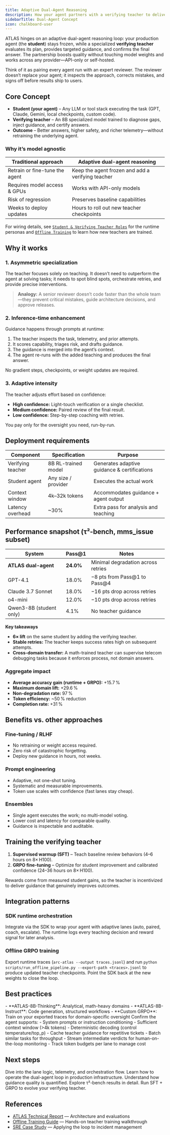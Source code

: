 ```yaml
---
title: Adaptive Dual-Agent Reasoning
description: How your agent partners with a verifying teacher to deliver safer, higher-quality results.
sidebarTitle: Dual-Agent Concept
icon: chalkboard-user
---
```


ATLAS hinges on an adaptive dual-agent reasoning loop: your production agent (the **student**) stays frozen, while a specialized **verifying teacher** evaluates its plan, provides targeted guidance, and confirms the final answer. The partnership boosts quality without touching model weights and works across any provider—API-only or self-hosted.

Think of it as pairing every agent run with an expert reviewer. The reviewer doesn’t replace your agent; it inspects the approach, corrects mistakes, and signs off before results ship to users.

## Core Concept

- **Student (your agent)** – Any LLM or tool stack executing the task (GPT, Claude, Gemini, local checkpoints, custom code).
- **Verifying teacher** – An 8B specialized model trained to diagnose gaps, inject guidance, and certify answers.
- **Outcome** – Better answers, higher safety, and richer telemetry—without retraining the underlying agent.

### Why it’s model agnostic

| Traditional approach | Adaptive dual-agent reasoning |
| --- | --- |
| Retrain or fine-tune the agent | Keep the agent frozen and add a verifying teacher |
| Requires model access & GPUs | Works with API-only models |
| Risk of regression | Preserves baseline capabilities |
| Weeks to deploy updates | Hours to roll out new teacher checkpoints |

For wiring details, see [`Student & Verifying Teacher Roles`](/sdk/student-teacher-roles) for the runtime personas and [`Offline Training`](/training/offline/grpo-training) to learn how new teachers are trained.

## Why it works

### 1. Asymmetric specialization

The teacher focuses solely on teaching. It doesn’t need to outperform the agent at solving tasks; it needs to spot blind spots, orchestrate retries, and provide precise interventions.

> **Analogy:** A senior reviewer doesn’t code faster than the whole team—they prevent critical mistakes, guide architecture decisions, and approve releases.

### 2. Inference-time enhancement

Guidance happens through prompts at runtime:

1. The teacher inspects the task, telemetry, and prior attempts.
2. It scores capability, triages risk, and drafts guidance.
3. The guidance is merged into the agent’s context.
4. The agent re-runs with the added teaching and produces the final answer.

No gradient steps, checkpoints, or weight updates are required.

### 3. Adaptive intensity

The teacher adjusts effort based on confidence:

- **High confidence:** Light-touch verification or a single checklist.
- **Medium confidence:** Paired review of the final result.
- **Low confidence:** Step-by-step coaching with retries.

You pay only for the oversight you need, run-by-run.

## Deployment requirements

| Component | Specification | Purpose |
| --- | --- | --- |
| Verifying teacher | 8B RL-trained model | Generates adaptive guidance & certifications |
| Student agent | Any size / provider | Executes the actual work |
| Context window | 4k–32k tokens | Accommodates guidance + agent output |
| Latency overhead | ~30% | Extra pass for analysis and teaching |

## Performance snapshot (τ²-bench, mms_issue subset)

| System | Pass@1 | Notes |
| --- | --- | --- |
| **ATLAS dual-agent** | **24.0%** | Minimal degradation across retries |
| GPT-4.1 | 18.0% | −8 pts from Pass@1 to Pass@4 |
| Claude 3.7 Sonnet | 18.0% | −16 pts drop across retries |
| o4-mini | 12.0% | −10 pts drop across retries |
| Qwen3-8B (student only) | 4.1% | No teacher guidance |

**Key takeaways**

- **6× lift** on the same student by adding the verifying teacher.
- **Stable retries:** The teacher keeps success rates high on subsequent attempts.
- **Cross-domain transfer:** A math-trained teacher can supervise telecom debugging tasks because it enforces process, not domain answers.

### Aggregate impact

- **Average accuracy gain (runtime + GRPO):** +15.7 %
- **Maximum domain lift:** +29.6 %
- **Non-degradation rate:** 97 %
- **Token efficiency:** ~50 % reduction
- **Completion rate:** +31 %

## Benefits vs. other approaches

### Fine-tuning / RLHF

- No retraining or weight access required.
- Zero risk of catastrophic forgetting.
- Deploy new guidance in hours, not weeks.

### Prompt engineering

- Adaptive, not one-shot tuning.
- Systematic and measurable improvements.
- Token use scales with confidence (fast lanes stay cheap).

### Ensembles

- Single agent executes the work; no multi-model voting.
- Lower cost and latency for comparable quality.
- Guidance is inspectable and auditable.

## Training the verifying teacher

1. **Supervised warmup (SFT)** – Teach baseline review behaviors (4–6 hours on 8× H100).
2. **GRPO fine-tuning** – Optimize for student improvement and calibrated confidence (24–36 hours on 8× H100).

Rewards come from measured student gains, so the teacher is incentivized to deliver guidance that genuinely improves outcomes.

## Integration patterns

### SDK runtime orchestration

Integrate via the SDK to wrap your agent with adaptive lanes (auto, paired, coach, escalate). The runtime logs every teaching decision and reward signal for later analysis.

### Offline GRPO training

Export runtime traces (`arc-atlas --output traces.jsonl`) and run `python scripts/run_offline_pipeline.py --export-path <traces>.jsonl` to produce updated teacher checkpoints. Point the SDK back at the new weights to close the loop.

## Best practices

<AccordionGroup>
  <Accordion title="Selecting the teacher checkpoint">
    - **ATLAS-8B-Thinking**: Analytical, math-heavy domains  
    - **ATLAS-8B-Instruct**: Code generation, structured workflows  
    - **Custom GRPO**: Train on your exported traces for domain-specific oversight
  </Accordion>
  <Accordion title="Qualifying student agents">
    Confirm the agent supports:  
    - System prompts or instruction conditioning  
    - Sufficient context window (>4k tokens)  
    - Deterministic decoding (control temperature/top_p)
  </Accordion>
  <Accordion title="Operational tips">
    - Cache teacher guidance for repetitive tickets  
    - Batch similar tasks for throughput  
    - Stream intermediate verdicts for human-on-the-loop monitoring  
    - Track token budgets per lane to manage cost
  </Accordion>
</AccordionGroup>

## Next steps

<CardGroup cols="2">
  <Card title="Runtime Orchestration" icon="arrows-rotate" href="/sdk/orchestration">
    Dive into the lane logic, telemetry, and orchestration flow.
  </Card>
  <Card title="Deploy to Production" icon="plug" href="/integration/inference-only">
    Learn how to operate the dual-agent loop in production infrastructure.
  </Card>
  <Card title="Reward System" icon="trophy" href="/concepts/reward-design">
    Understand how guidance quality is quantified.
  </Card>
  <Card title="Performance Benchmarks" icon="chart-line" href="/examples/sota-on-tau-squared-bench">
    Explore τ²-bench results in detail.
  </Card>
  <Card title="Offline Training" icon="dumbbell" href="/training/offline/grpo-training">
    Run SFT + GRPO to evolve your verifying teacher.
  </Card>
</CardGroup>

## References

- [ATLAS Technical Report](/reference/technical-report) — Architecture and evaluations
- [Offline Training Guide](/training/offline/grpo-training) — Hands-on teacher training walkthrough
- [SRE Case Study](/examples/sre-root-cause-analysis) — Applying the loop to incident management
